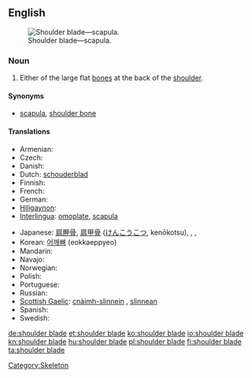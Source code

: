 ==English==
{{wikipedia}}
[[Image:Pectoral girdles-en.svg|thumb|Shoulder blade—scapula.]]

===Noun===
{{en-noun|sg=[[shoulder]] [[blade]]}}

# Either of the large flat [[bone]]s at the back of the [[shoulder]].

====Synonyms====
* [[scapula]], [[shoulder bone]]

====Translations====
{{trans-top|bone}}
* Armenian: {{t-|hy|թիակ|tr=t’iak}}
* Czech: {{t-|cs|lopatka|f}}
* Danish: {{t-|da|skulderblad}}
* Dutch: [[schouderblad]] {{n}}
* Finnish: {{t-|fi|lapaluu}}
* French: {{t|fr|omoplate|f}}
* German: {{t-|de|Schulterblatt|n}}
* [[Hiligaynon]]: {{tø|hil|aba|alt=abá}}
* [[Interlingua]]: [[omoplate]], [[scapula]]
{{trans-mid}}
* Japanese: [[肩胛骨]], [[肩甲骨]] ([[けんこうこつ]], kenōkotsu),  {{t|ja|肩胛骨|sc=Jpan}},  {{t|ja|肩甲骨|tr=けんこうこつ, kenōkots|sc=Jpan}},  {{t|ja|어깨뼈|tr=eokkaeppyeo|sc=Jpan}}
* Korean: [[어깨뼈]] (eokkaeppyeo)
* Mandarin: {{t|zh|肩胛骨|tr=jiānjiǎgǔ|sc=Hani}}
* Navajo: {{tø|nv|agąąstsiin}}
* Norwegian: {{t-|no|skulderblad|n}}
* Polish: {{t+|pl|łopatka|f}}
* Portuguese: {{t+|pt|omoplata|f}}
* Russian: {{t+|ru|лопатка|f|tr=lopátka}}
* [[Scottish Gaelic]]: [[cnàimh-slinnein]] {{m}}, [[slinnean]] {{m}}
* Spanish: {{t|es|omóplato|m}}
* Swedish: {{t-|sv|skulderblad|n}}
{{trans-bottom}}

[[Category:Skeleton]]

[[de:shoulder blade]]
[[et:shoulder blade]]
[[ko:shoulder blade]]
[[io:shoulder blade]]
[[kn:shoulder blade]]
[[hu:shoulder blade]]
[[pl:shoulder blade]]
[[fi:shoulder blade]]
[[ta:shoulder blade]]